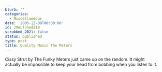 ```yaml
---
blurb: ''
categories:
  - Miscellaneous
date: '2005-12-08T00:00:00'
id: 20eLTJnwd21B
scrubbed_2021: false
status: published
type: post
title: Quality Music The Meters
---
```


Cissy Strut by The Funky Meters just came up on the random. It
might actually be impossible to keep your head from bobbing when
you listen to it.
